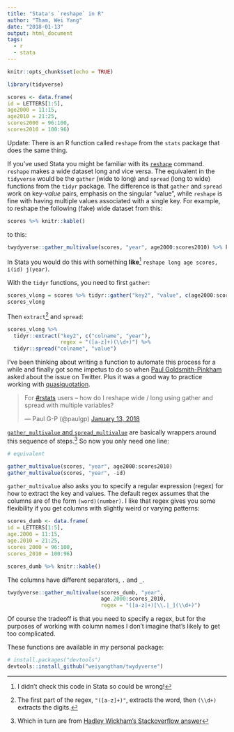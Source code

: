 ```yaml
---
title: "Stata's `reshape` in R"
author: "Tham, Wei Yang"
date: "2018-01-13"
output: html_document
tags:
  - r
  - stata
---
```


```r
knitr::opts_chunk$set(echo = TRUE)
```

```r

library(tidyverse)

scores <- data.frame(
id = LETTERS[1:5],
age2000 = 11:15,
age2010 = 21:25,
scores2000 = 96:100,
scores2010 = 100:96)
```

Update: There is an R function called `reshape` from the `stats` package that does the same thing. 

If you've used Stata you might be familiar with its [`reshape`](https://www.stata.com/manuals13/dreshape.pdf) command. `reshape` makes a wide dataset long and vice versa. The equivalent in the `tidyverse` would be the `gather` (wide to long) and `spread` (long to wide) functions from the `tidyr` package. The difference is that `gather` and `spread` work on key-*value* pairs, emphasis on the singular "value", while `reshape` is fine with having multiple values associated with a single key. For example, to reshape the following (fake) wide dataset from this:

```r
scores %>% knitr::kable()
```

to this:

```r
twydyverse::gather_multivalue(scores, "year", age2000:scores2010) %>% knitr::kable()
```

In Stata you would do this with something **like**[^1] `reshape long age scores, i(id) j(year)`.

[^1]: I didn't check this code in Stata so could be wrong!

With the `tidyr` functions, you need to first `gather`:

```r
scores_vlong = scores %>% tidyr::gather("key2", "value", c(age2000:scores2010))
scores_vlong
```

Then `extract`[^2] and `spread`:

```r

scores_vlong %>% 
  tidyr::extract("key2", c("colname", "year"), 
                 regex = "([a-z]+)(\\d+)") %>%
  tidyr::spread("colname", "value")

```

[^2]: The first part of the regex, `"([a-z]+)"`, extracts the word, then `(\\d+)` extracts the digits. 

I've been thinking about writing a function to automate this process for a while and finally got some impetus to do so when [Paul Goldsmith-Pinkham](https://twitter.com/paulgp) asked about the issue on Twitter. Plus it was a good way to practice working with [quasiquotation](http://dplyr.tidyverse.org/articles/programming.html).

<blockquote class="twitter-tweet" data-lang="en"><p lang="en" dir="ltr">For <a href="https://twitter.com/hashtag/rstats?src=hash&amp;ref_src=twsrc%5Etfw">#rstats</a> users -- how do I reshape wide / long using gather and spread with multiple variables?</p>&mdash; Paul G-P (@paulgp) <a href="https://twitter.com/paulgp/status/952178749075804160?ref_src=twsrc%5Etfw">January 13, 2018</a></blockquote>
<script async src="https://platform.twitter.com/widgets.js" charset="utf-8"></script>


[`gather_multivalue` and `spread_multivalue`](https://github.com/weiyangtham/twydyverse) are basically wrappers around this sequence of steps.[^3] So now you only need one line:

[^3]: Which in turn are from [Hadley Wickham's Stackoverflow answer](https://stackoverflow.com/questions/25925556/gather-multiple-sets-of-columns)


```r

# equivalent

gather_multivalue(scores, "year", age2000:scores2010)
gather_multivalue(scores, "year", -id)

```

`gather_multivalue` also asks you to specify a regular expression (regex) for how to extract the key and values. The default regex assumes that the columns are of the form `(word)(number)`. I like that regex gives you some flexibility if you get columns with slightly weird or varying patterns:

```r
scores_dumb <- data.frame(
id = LETTERS[1:5],
age.2000 = 11:15,
age.2010 = 21:25,
scores_2000 = 96:100,
scores_2010 = 100:96)

scores_dumb %>% knitr::kable()
```

The columns have different separators, `.` and `_`.

```r
twydyverse::gather_multivalue(scores_dumb, "year", 
                              age.2000:scores_2010, 
                              regex = "([a-z]+)[\\.|_](\\d+)") 
```

Of course the tradeoff is that you need to specify a regex, but for the purposes of working with column names I don't imagine that's likely to get too complicated.

These functions are available in my personal package:

```r
# install.packages("devtools")
devtools::install_github("weiyangtham/twydyverse")
```


